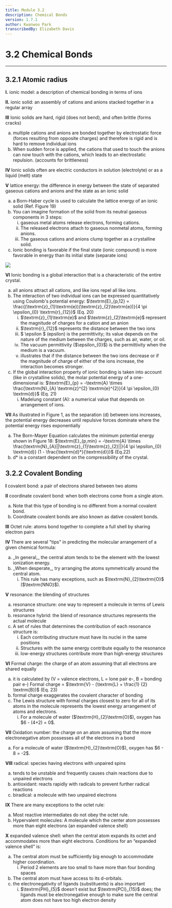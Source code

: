 ```yaml
---
title: Module 3.2
description: Chemical Bonds
version: 1.7.1
author: Kwanwoo Park
transcribedBy: Elizabeth Davis
---
```


# 3.2 Chemical Bonds

---

## 3.2.1 Atomic radius

**I.** ionic model: a description of chemical bonding in terms of ions

**II.** ionic solid: an assembly of cations and anions stacked together in a regular array

**III** Ionic solids are hard, rigid (does not bend), and often brittle (forms cracks)

<ol type="a">
  <li>
    multiple cations and anions are bonded together by electrostatic force
    (forces resulting from opposite charges) and therefore is rigid and is hard
    to remove individual ions
  </li>
  <li>
    When sudden force is applied, the cations that used to touch the anions can
    now touch with the cations, which leads to an electrostatic repulsion.
    (accounts for brittleness)
  </li>
</ol>

**IV** Ionic solids often are electric conductors in solution (electrolyte) or as a liquid (melt) state

**V** lattice energy: the difference in energy between the state of separated gaseous cations and anions
and the state as an ionic solid

<ol type="a">
  <li>
    a Born-Haber cycle is used to calculate the lattice energy of an ionic solid
    (Ref. Figure 19)
  </li>
  <li>
    You can imagine formation of the solid from its neutral gaseous components
    in 3 steps:
    <ol type="i">
      <li>gaseous metal atoms release electrons, forming cations.</li>
      <li>
        The released electrons attach to gaseous nonmetal atoms, forming anions.
      </li>
      <li>
        The gaseous cations and anions clump together as a crystalline solid.
      </li>
    </ol>
  </li>
  <li>
    Ionic bonding is favorable if the final state (ionic compound) is more
    favorable in energy than its initial state (separate ions)
  </li>
</ol>

<img src="https://i.imgur.com/utOCJi9.png" />

**VI** Ionic bonding is a global interaction that is a characteristic of the entire crystal.

<ol type="a">
  <li>
    all anions attract all cations, and like ions repel all like ions.
  </li>
  <li>
    The interaction of two individual ions can be expressed quantitatively using Coulomb's
    potential energy:
    $\textrm{E}_{p,12} = \frac{(\textrm{z}_{1}\textrm{e})(\textrm{z}_{2}\textrm{e})}{4 \pi \epsilon_{0} \textrm{r}_{12}}$ (Eq. 20)
    <ol type="i">
      <li>
        $\textrm{z}_{1}\textrm{e}$ and $\textrm{z}_{2}\textrm{e}$ represent the magnitude of charges for a cation and an anion
      </li>
      <li>
        $\textrm{r}_{12}$ represents the distance between the two ions
      </li>
      <li>
        $ \epsilon $ (epsilon) is the permittivity; its value depends on the nature of the medium
        between the charges, such as air, water, or oil.
      </li>
      <li>
        The vacuum permittivity ($\epsilon_{0}$) is the permittivity when the medium is a vacuum.
      </li>
      <li>
        illustrates that if the distance between the two ions decrease or if the magnitude
        of charge of either of the ions increase, the interaction becomes stronger.
      </li>
    </ol>
  </li>
  <li>
    If the global interaction property of ionic bonding is taken into account (like in crystalline
    solids), the molar potential energy of a one-dimensional is:
    $\textrm{E}_{p} = -\textrm{A} \times \frac{\textrm{N}_{A} \textrm{z}^{2} \textrm{e}^{2}}{4 \pi \epsilon_{0} \textrm{d}}$ (Eq. 21)
      <ol type="i">
        <li>
          Madelung constant (A): a numerical value that depends on arrangement of ions.
        </li>
      </ol>
  </li>
</ol>

**VII** As illustrated in Figure 1, as the separation (d) between ions increases, the potential energy
decreases until repulsive forces dominate where the potential energy rises exponentially

<ol type="a">
  <li>
    The Born-Mayer Equation calculates the minimum potential energy shown in Figure 18:
    $\textrm{E}_{p,min} = -\textrm{A} \times \frac{\textrm{N}_{A}||\textrm{z}_{1}\textrm{z}_{2}||}{4 \pi \epsilon_{0} \textrm{d}} (1 - \frac{\textrm{d}*}{\textrm{d}})$ (Eq.22)
  </li>
  <li>
    d* is a constant dependent on the compressibility of the crystal.
  </li>
</ol>

## 3.2.2 Covalent Bonding

**I** covalent bond: a pair of electrons shared between two atoms

**II** coordinate covalent bond: when both electrons come from a single atom.

<ol type="a">
  <li>
    Note that this type of bonding is no different from a normal covalent bond.
  </li>
  <li>Coordinate covalent bonds are also known as dative covalent bonds.</li>
</ol>

**III** Octet rule: atoms bond together to complete a full shell by sharing electron pairs

**IV** There are several "tips" in predicting the molecular arrangement of a given chemical formula:

<ol type="a">
  <li>
    _In general,_ the central atom tends to be the element with the lowest
    ionization energy.
  </li>
  <li>
    _When desperate_, try arranging the atoms symmetrically around the central
    atom.
    <ol type="i">
      <li>
        This rule has many exceptions, such as $\textrm{N}_{2}\textrm{O}$
        ($\textrm{NNO}$).
      </li>
    </ol>
  </li>
</ol>

**V** resonance: the blending of structures

<ol type="a">
  <li>
    resonance structure: one way to represent a molecule in terms of Lewis
    structures
  </li>
  <li>
    resonance hybrid: the blend of resonance structures represents the actual
    molecule
  </li>
  <li>
    A set of rules that determines the contribution of each resonance structure
    is:
    <ol type="i">
      <li>
        Each contributing structure must have its nuclei in the same positions
      </li>
      <li>
        Structures with the same energy contribute equally to the resonance
      </li>
      <li>low-energy structures contribute more than high-energy structures</li>
    </ol>
  </li>
</ol>

**VI** Formal charge: the charge of an atom assuming that all electrons are shared equally

<ol type="a">
  <li>
    it is calculated by (V = valence electrons, L = lone pair e-, B = bonding
    pair e-) Formal charge = $\textrm{V} - (\textrm{L} + \frac{1}
    {2} \textrm{B})$ (Eq. 23)
  </li>
  <li>formal charge exaggerates the covalent character of bonding</li>
  <li>
    The Lewis structure with formal charges closest to zero for all of its atoms
    in the molecule represents the lowest energy arrangement of atoms and
    electrons.
    <ol type="i">
      <li>
        For a molecule of water ($\textrm{H}_{2}\textrm{O}$), oxygen has $6 -
        (4+2) = 0$.
      </li>
    </ol>
  </li>
</ol>

**VII** Oxidation number: the charge on an atom assuming that the more electronegative atom
possesses all of the electrons in a bond

<ol type="a">
  <li>
    For a molecule of water ($\textrm{H}_{2}\textrm{O}$), oxygen has $6 - 8 =
    -2$.
  </li>
</ol>

**VIII** radical: species having electrons with unpaired spins

<ol type="a">
  <li>
    tends to be unstable and frequently causes chain reactions due to unpaired
    electrons
  </li>
  <li>
    antioxidant: reacts rapidly with radicals to prevent further radical
    reactions
  </li>
  <li>biradical: a molecule with two unpaired electrons</li>
</ol>

**IX** There are many exceptions to the octet rule:

<ol type="a">
  <li>Most reactive intermediates do not obey the octet rule.</li>
  <li>
    Hypervalent molecules: A molecule which the center atom possesses more than
    eight electrons (an expanded valence shell)
  </li>
</ol>

**X** expanded valence shell: when the central atom expands its octet and accommodates more than
eight electrons. Conditions for an “expanded valence shell” is:

<ol type="a">
  <li>
    The central atom must be sufficiently big enough to accommodate higher
    coordination.
    <ol type="i">
      <li>
        Period 2 elements are too small to have more than four bonding spaces
      </li>
    </ol>
  </li>
  <li>The central atom must have access to its d-orbitals.</li>
  <li>
    the electronegativity of ligands (substituents) is also important
    <ol type="i">
      <li>
        $\textrm{PH}_{5}$ doesn't exist but $\textrm{PCl}_{15}$ does; the
        ligands must be electronegative enough to make sure the central atom
        does not have too high electron density
      </li>
    </ol>
  </li>
</ol>
